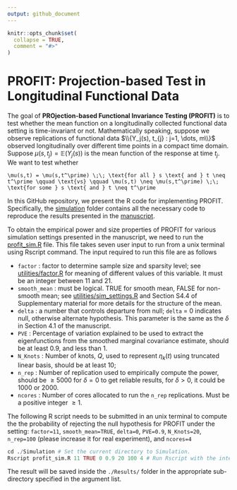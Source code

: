 ```yaml
---
output: github_document
---
```


<!-- README.md is generated from README.Rmd. Please edit that file -->

```r
knitr::opts_chunk$set(
  collapse = TRUE,
  comment = "#>"
)
```

# PROFIT: Projection-based Test in Longitudinal Functional Data

<!-- badges: start -->
<!-- badges: end -->

The goal of **PROjection-based Functional Invariance Testing (PROFIT)** is to test whether the mean function on a longitudinally collected functional data setting is time-invariant or not. Mathematically speaking, suppose we observe replications of functional data $\\{Y_j(s), t_{j} : j=1, \dots, m\\}$ observed longitudinally over different time points in a compact time domain. Suppose $\mu(s,t_j) = \mathbb{E}(Y_j(s))$ is the mean function of the response at time $t_j$. We want to test whether 
```math
\mu(s,t) = \mu(s,t^\prime) \;\; \text{for all } s \text{ and } t \neq t^\prime \qquad \text{vs} \qquad \mu(s,t) \neq \mu(s,t^\prime) \;\; \text{for some } s \text{ and } t \neq t^\prime
```

In this GitHub repository, we present the R code for implementing PROFIT. Specifically, the [simulation](https://github.com/SalilKoner/PROFIT/tree/main/Simulation) folder contains all the necessary code to reproduce the results presented in the  [manuscript](https://arxiv.org/abs/2104.11355). 

To obtain the empirical power and size properties of PROFIT for various simulation settings presented in the manuscript, we need to run the [profit_sim.R](https://github.com/SalilKoner/PROFIT/blob/main/Simulation/profit_sim.R) file. This file takes seven user input to run from a unix terminal using Rscript command. The input required to run this file are as follows

* `factor` : factor to determine sample size and sparsity level; see [utilities/factor.R](https://github.com/SalilKoner/PROFIT/blob/main/Simulation/utilities/factor.R) for meaning of different values of this variable. It must be an integer between 11 and 21.
* `smooth_mean` : must be logical. TRUE for smooth mean, FALSE for non-smooth mean; see [utilities/sim_settings.R](https://github.com/SalilKoner/PROFIT/blob/main/Simulation/utilities/sim_settings.R) and Section S4.4 of Supplementary material for more details for the structure of the mean.
* `delta` : a number that controls departure from null; `delta` = 0 indicates null, otherwise alternate hypothesis. This parameter is the same as the $\delta$ in Section 4.1 of the manuscript. 
* `PVE` : Percentage of variation explained to be used to extract the eigenfunctions from the smoothed marginal covariance estimate, should be at least $0.9$, and less than $1$. 
* `N_Knots` : Number of knots, $Q$, used to represent $\eta_k(t)$ using truncated linear basis, should be at least 10;
* `n_rep` : Number of replication used to empirically compute the power, should be $\geq 5000$ for $\delta=0$ to get reliable results, for $\delta > 0$, it could be $1000$ or $2000$. 
* `ncores` : Number of cores allocated to run the `n_rep` replications. Must be a positive integer $\geq 1$.

The following R script needs to be submitted in an unix terminal to compute the the probability of rejecting the null hypothesis for PROFIT under the setting: `factor=11`, `smooth_mean=TRUE`, `delta=0`, `PVE=0.9`, `N_Knots=20`, `n_rep=100` (please increase it for real experiment), and `ncores=4`
```r
cd ./Simulation # Set the current directory to Simulation.
Rscript profit_sim.R 11 TRUE 0 0.9 20 100 4 # Run Rscript with the intended parameters.
```

The result will be saved inside the `./Results/` folder in the appropriate sub-directory specified in the argument list. 


